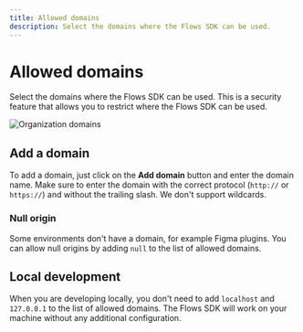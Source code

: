 ```yaml
---
title: Allowed domains
description: Select the domains where the Flows SDK can be used.
---
```


# Allowed domains

Select the domains where the Flows SDK can be used. This is a security feature that allows you to restrict where the Flows SDK can be used.

![Organization domains](/organization-setup/domains.png)

## Add a domain

To add a domain, just click on the **Add domain** button and enter the domain name. Make sure to enter the domain with the correct protocol (`http://` or `https://`) and without the trailing slash. We don't support wildcards.

### Null origin

Some environments don't have a domain, for example Figma plugins. You can allow null origins by adding `null` to the list of allowed domains.

## Local development

When you are developing locally, you don't need to add `localhost` and `127.0.0.1` to the list of allowed domains. The Flows SDK will work on your machine without any additional configuration.